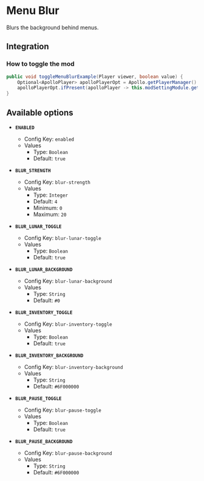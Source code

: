 # Menu Blur

Blurs the background behind menus.

## Integration

### How to toggle the mod

```java
public void toggleMenuBlurExample(Player viewer, boolean value) {
    Optional<ApolloPlayer> apolloPlayerOpt = Apollo.getPlayerManager().getPlayer(viewer.getUniqueId());
    apolloPlayerOpt.ifPresent(apolloPlayer -> this.modSettingModule.getOptions().set(apolloPlayer, ModMenuBlur.ENABLED, value));
}
```

## Available options

- __`ENABLED`__
    - Config Key: `enabled`
    - Values
        - Type: `Boolean`
        - Default: `true`

- __`BLUR_STRENGTH`__
    - Config Key: `blur-strength`
    - Values
        - Type: `Integer`
        - Default: `4`
        - Minimum: `0`
        - Maximum: `20`

- __`BLUR_LUNAR_TOGGLE`__
    - Config Key: `blur-lunar-toggle`
    - Values
        - Type: `Boolean`
        - Default: `true`

- __`BLUR_LUNAR_BACKGROUND`__
    - Config Key: `blur-lunar-background`
    - Values
        - Type: `String`
        - Default: `#0`

- __`BLUR_INVENTORY_TOGGLE`__
    - Config Key: `blur-inventory-toggle`
    - Values
        - Type: `Boolean`
        - Default: `true`

- __`BLUR_INVENTORY_BACKGROUND`__
    - Config Key: `blur-inventory-background`
    - Values
        - Type: `String`
        - Default: `#6F000000`

- __`BLUR_PAUSE_TOGGLE`__
    - Config Key: `blur-pause-toggle`
    - Values
        - Type: `Boolean`
        - Default: `true`

- __`BLUR_PAUSE_BACKGROUND`__
    - Config Key: `blur-pause-background`
    - Values
        - Type: `String`
        - Default: `#6F000000`


